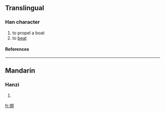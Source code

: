 ==Translingual==
===Han character===
{{Han char|rn=64|rad=手|as=07|sn=10|four=|canj=手手十中 (QQJL)}}
# to propel a boat
# to [[beat]]
====References====
{{Han ref|kx=0431.380|dkj=12103|dj=0781.090|hdz=31865.020|uh=6337|ud=25399}}
----
==Mandarin==
===Hanzi===
{{cmn-hanzi|pin=[[péng]] ([[peng2]])|wg=p'eng<sup>2</sup>}}
# {{defn|Mandarin}}

[[fr:挷]]
